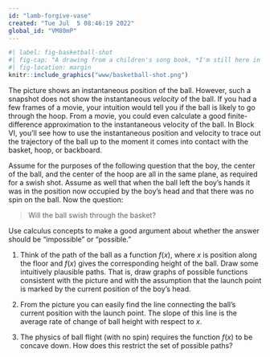 ```yaml
---
id: "lamb-forgive-vase"
created: "Tue Jul  5 08:46:19 2022"
global_id: "VM80mP"
---
```


```r
#| label: fig-basketball-shot
#| fig-cap: "A drawing from a children's song book, *I'm still here in the bathtub*, illustrated by David Catrow. (Scholastic, Inc. 2004)"
#| fig-location: margin
knitr::include_graphics("www/basketball-shot.png")
```

The picture shows an instantaneous position of the ball. However, such a snapshot does not show the instantaneous *velocity* of the ball. If you had a few frames of a movie, your intuition would tell you if the ball is likely to go through the hoop. From a movie, you could even calculate a good finite-difference approximation to the instantaneous velocity of the ball. [In Block VI, you'll see how to use the instantaneous position and velocity to trace out the trajectory of the ball up to the moment it comes into contact with the basket, hoop, or backboard.]{.aside}

Assume for the purposes of the following question that the boy, the center of the ball, and the center of the hoop are all in the same plane, as required for a swish shot. Assume as well that when the ball left the boy's hands it was in the position now occupied by the boy's head and that there was no spin on the ball. Now the question:

> Will the ball swish through the basket?

Use calculus concepts to make a good argument about whether the answer should be "impossible" or "possible."

1. Think of the path of the ball as a function $f(x)$, where $x$ is position along the floor and $f(x)$ gives the corresponding height of the ball. Draw some intuitively plausible paths. That is, draw graphs of possible functions consistent with the picture and with the assumption that the launch point is marked by the current position of the boy's head.

2. From the picture you can easily find the line connecting the ball's current position with the launch point. The slope of this line is the average rate of change of ball height with respect to $x$. 

3. The physics of ball flight (with no spin) requires the function $f(x)$ to be concave down. How does this restrict the set of possible paths?


